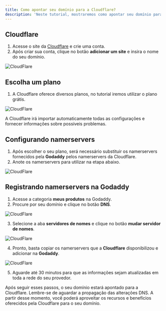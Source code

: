 ```yaml
---
title: Como apontar seu domínio para a Cloudflare?
description: 'Neste tutorial, mostraremos como apontar seu domínio para a Cloudflare.'
---
```


## Cloudflare
1. Acesse o site da [Cloudflare](https://dash.cloudflare.com/login) e crie uma conta.
2. Após criar sua conta, clique no botão **adicionar um  site** e insira o nome do seu domínio.

<img
  className="block"
  src="/images/cloudflare.png"
  alt="CloudFlare"
/>

## Escolha um plano 
1. A Cloudflare oferece diversos planos, no tutorial iremos utilizar o plano grátis.

<img
  className="block"
  src="/images/cloudflare2.png"
  alt="CloudFlare"
/>

<Note>
A Cloudflare irá importar automaticamente todas as configurações e fornecer informações sobre possíveis problemas.
</Note>

## Configurando namerservers
1. Após escolher o seu plano, será necessário substituir os namerservers fornecidos pela **Godaddy** pelos namerservers da Cloudflare.
2. Anote os namerservers para utilizar na etapa abaixo.

<img
  className="block"
  src="/images/cloudflare3.png"
  alt="CloudFlare"
/>

## Registrando namerservers na Godaddy
1. Acesse a categoria **meus produtos** na Godaddy.
2. Procure por seu domínio e clique no botão **DNS**.

<img
  className="block"
  src="/images/cloudflare4.png"
  alt="CloudFlare"
/>

3. Selecione a aba **servidores de nomes** e clique no botão **mudar servidor de nomes**.

<img
  className="block"
  src="/images/cloudflare5.png"
  alt="CloudFlare"
/>

4. Pronto, basta copiar os namerservers que a **Cloudflare** disponibilizou e adicionar na **Godaddy**.

<img
  className="block"
  src="/images/cloudflare6.png"
  alt="CloudFlare"
/>

5. Aguarde até 30 minutos para que as informações sejam atualizadas em toda a rede do seu provedor.

<Note>
Após seguir esses passos, o seu domínio estará apontado para a Cloudflare. Lembre-se de aguardar a propagação das alterações DNS. A partir desse momento, você poderá aproveitar os recursos e benefícios oferecidos pela Cloudflare para o seu domínio.
</Note>